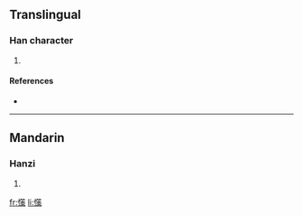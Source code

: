 ==Translingual==

===Han character===
{{Han char|rn=61|rad=心|as=12|sn=15|four=9809<sub>2</sub>|canj=心竹木月 (PHDB)}}

# {{defn|Han|sort=心12}}

====References====
* {{Han ref|kx=0403.130|dkj=11233|dj=0743.160|hdz=42355.030|uh=61A1|ud=24993|bh=E5A8|bd=58792}}

----

==Mandarin==

===Hanzi===
{{cmn-hanzi|pin=[[cè]] ([[ce4]])|wg=ts'e<sup>4</sup>}}

# {{defn|Mandarin|sort=心12}}

[[fr:憡]]
[[li:憡]]
